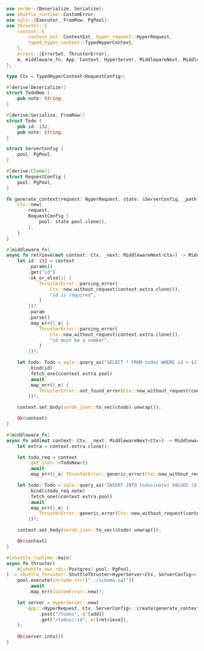```rust src/main.rs
use serde::{Deserialize, Serialize};
use shuttle_runtime::CustomError;
use sqlx::{Executor, FromRow, PgPool};
use thruster::{
    context::{
        context_ext::ContextExt, hyper_request::HyperRequest,
        typed_hyper_context::TypedHyperContext,
    },
    errors::{ErrorSet, ThrusterError},
    m, middleware_fn, App, Context, HyperServer, MiddlewareNext, MiddlewareResult, ThrusterServer,
};

type Ctx = TypedHyperContext<RequestConfig>;

#[derive(Deserialize)]
struct TodoNew {
    pub note: String,
}

#[derive(Serialize, FromRow)]
struct Todo {
    pub id: i32,
    pub note: String,
}

struct ServerConfig {
    pool: PgPool,
}

#[derive(Clone)]
struct RequestConfig {
    pool: PgPool,
}

fn generate_context(request: HyperRequest, state: &ServerConfig, _path: &str) -> Ctx {
    Ctx::new(
        request,
        RequestConfig {
            pool: state.pool.clone(),
        },
    )
}

#[middleware_fn]
async fn retrieve(mut context: Ctx, _next: MiddlewareNext<Ctx>) -> MiddlewareResult<Ctx> {
    let id: i32 = context
        .params()
        .get("id")
        .ok_or_else(|| {
            ThrusterError::parsing_error(
                Ctx::new_without_request(context.extra.clone()),
                "id is required",
            )
        })?
        .param
        .parse()
        .map_err(|_e| {
            ThrusterError::parsing_error(
                Ctx::new_without_request(context.extra.clone()),
                "id must be a number",
            )
        })?;

    let todo: Todo = sqlx::query_as("SELECT * FROM todos WHERE id = $1")
        .bind(id)
        .fetch_one(&context.extra.pool)
        .await
        .map_err(|_e| {
            ThrusterError::not_found_error(Ctx::new_without_request(context.extra.clone()))
        })?;

    context.set_body(serde_json::to_vec(&todo).unwrap());

    Ok(context)
}

#[middleware_fn]
async fn add(mut context: Ctx, _next: MiddlewareNext<Ctx>) -> MiddlewareResult<Ctx> {
    let extra = context.extra.clone();

    let todo_req = context
        .get_json::<TodoNew>()
        .await
        .map_err(|_e| ThrusterError::generic_error(Ctx::new_without_request(extra)))?;

    let todo: Todo = sqlx::query_as("INSERT INTO todos(note) VALUES ($1) RETURNING id, note")
        .bind(&todo_req.note)
        .fetch_one(&context.extra.pool)
        .await
        .map_err(|_e| {
            ThrusterError::generic_error(Ctx::new_without_request(context.extra.clone()))
        })?;

    context.set_body(serde_json::to_vec(&todo).unwrap());

    Ok(context)
}

#[shuttle_runtime::main]
async fn thruster(
    #[shuttle_aws_rds::Postgres] pool: PgPool,
) -> shuttle_thruster::ShuttleThruster<HyperServer<Ctx, ServerConfig>> {
    pool.execute(include_str!("../schema.sql"))
        .await
        .map_err(CustomError::new)?;

    let server = HyperServer::new(
        App::<HyperRequest, Ctx, ServerConfig>::create(generate_context, ServerConfig { pool })
            .post("/todos", m![add])
            .get("/todos/:id", m![retrieve]),
    );
    
    Ok(server.into())
}

```
